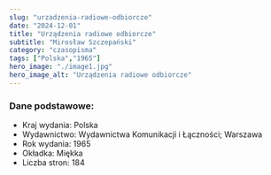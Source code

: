 ```yaml
---
slug: "urzadzenia-radiowe-odbiorcze"
date: "2024-12-01"
title: "Urządzenia radiowe odbiorcze"
subtitle: "Mirosław Szczepański"
category: "czasopisma"
tags: ["Polska","1965"]
hero_image: "./image1.jpg"
hero_image_alt: "Urządzenia radiowe odbiorcze"
---
```


### Dane podstawowe:

- Kraj wydania: Polska
- Wydawnictwo: Wydawnictwa Komunikacji i Łączności; Warszawa
- Rok wydania: 1965
- Okładka: Miękka
- Liczba stron: 184
